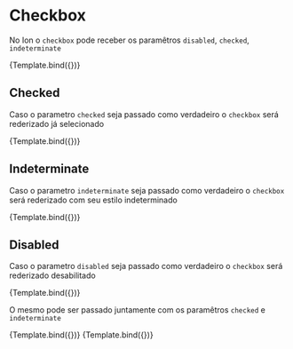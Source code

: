
<Meta title="Ion/Data Entry/Checkbox" component={CheckboxComponent} />


# Checkbox

No Ion o `checkbox` pode receber os paramêtros `disabled`, `checked`, `indeterminate`

<Canvas>
  <Story name="type: enabled">{Template.bind({})}</Story>
</Canvas>

## Checked

Caso o parametro `checked` seja passado como verdadeiro o `checkbox` será rederizado já selecionado

<Canvas>
  <Story name="type: checked" args={{ checked: true }}>
    {Template.bind({})}
  </Story>
</Canvas>

## Indeterminate

Caso o parametro `indeterminate` seja passado como verdadeiro o `checkbox` será rederizado com seu estilo indeterminado

<Canvas>
  <Story name="type: indeterminate" args={{ indeterminate: true }}>
    {Template.bind({})}
  </Story>
</Canvas>

## Disabled

Caso o parametro `disabled` seja passado como verdadeiro o `checkbox` será rederizado desabilitado

<Canvas>
  <Story name="type: disabled" args={{ disabled: true }}>
    {Template.bind({})}
  </Story>
</Canvas>

O mesmo pode ser passado juntamente com os paramêtros `checked` e `indeterminate`

<Canvas>
  <Story name="type: disabled-checked" args={{ checked: true, disabled: true }}>
    {Template.bind({})}
  </Story>
  <Story
    name="type: disabled-indeterminate"
    args={{ indeterminate: true, disabled: true }}
  >
    {Template.bind({})}
  </Story>
</Canvas>
